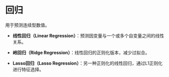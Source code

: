 # 回归

用于预测连续型数值。

-   **线性回归（Linear Regression）**：预测因变量与一个或多个自变量之间的线性关系。

-   **岭回归（Ridge Regression）**：线性回归的正则化版本，减少过拟合。

-   **Lasso回归（Lasso Regression）**：另一种正则化的线性回归，通过L1正则化进行特征选择。
